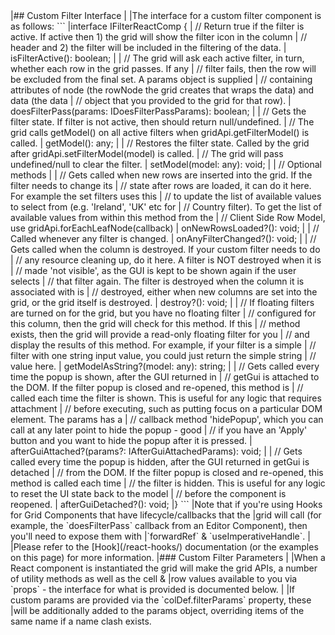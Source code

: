 <framework-specific-section frameworks="react">
|## Custom Filter Interface
|
|The interface for a custom filter component is as follows:
</framework-specific-section>

<framework-specific-section frameworks="react">
```
|interface IFilterReactComp {
|    // Return true if the filter is active. If active then 1) the grid will show the filter icon in the column
|    // header and 2) the filter will be included in the filtering of the data.
|    isFilterActive(): boolean;
|
|    // The grid will ask each active filter, in turn, whether each row in the grid passes. If any
|    // filter fails, then the row will be excluded from the final set. A params object is supplied
|    // containing attributes of node (the rowNode the grid creates that wraps the data) and data (the data
|    // object that you provided to the grid for that row).
|    doesFilterPass(params: IDoesFilterPassParams): boolean;
|
|    // Gets the filter state. If filter is not active, then should return null/undefined.
|    // The grid calls getModel() on all active filters when gridApi.getFilterModel() is called.
|    getModel(): any;
|
|    // Restores the filter state. Called by the grid after gridApi.setFilterModel(model) is called.
|    // The grid will pass undefined/null to clear the filter.
|    setModel(model: any): void;
|
|    // Optional methods
|
|    // Gets called when new rows are inserted into the grid. If the filter needs to change its
|    // state after rows are loaded, it can do it here. For example the set filters uses this
|    // to update the list of available values to select from (e.g. 'Ireland', 'UK' etc for
|    // Country filter). To get the list of available values from within this method from the
|    // Client Side Row Model, use gridApi.forEachLeafNode(callback)
|    onNewRowsLoaded?(): void;
|
|    // Called whenever any filter is changed.
|    onAnyFilterChanged?(): void;
|
|    // Gets called when the column is destroyed. If your custom filter needs to do
|    // any resource cleaning up, do it here. A filter is NOT destroyed when it is
|    // made 'not visible', as the GUI is kept to be shown again if the user selects
|    // that filter again. The filter is destroyed when the column it is associated with is
|    // destroyed, either when new columns are set into the grid, or the grid itself is destroyed.
|    destroy?(): void;
|
|    // If floating filters are turned on for the grid, but you have no floating filter
|    // configured for this column, then the grid will check for this method. If this
|    // method exists, then the grid will provide a read-only floating filter for you
|    // and display the results of this method. For example, if your filter is a simple
|    // filter with one string input value, you could just return the simple string
|    // value here.
|    getModelAsString?(model: any): string;
|
|    // Gets called every time the popup is shown, after the GUI returned in
|    // getGui is attached to the DOM. If the filter popup is closed and re-opened, this method is
|    // called each time the filter is shown. This is useful for any logic that requires attachment
|    // before executing, such as putting focus on a particular DOM element. The params has a
|    // callback method 'hidePopup', which you can call at any later point to hide the popup - good
|    // if you have an 'Apply' button and you want to hide the popup after it is pressed.
|    afterGuiAttached?(params?: IAfterGuiAttachedParams): void;
|
|    // Gets called every time the popup is hidden, after the GUI returned in getGui is detached
|    // from the DOM. If the filter popup is closed and re-opened, this method is called each time
|    // the filter is hidden. This is useful for any logic to reset the UI state back to the model
|    // before the component is reopened.
|    afterGuiDetached?(): void;
|}
```
</framework-specific-section>

<framework-specific-section frameworks="react">
<note>
|Note that if you're using Hooks for Grid Components that have lifecycle/callbacks that the
|grid will call (for example, the `doesFilterPass` callback from an Editor Component), then you'll need to expose them with
|`forwardRef` & `useImperativeHandle`.
|
|Please refer to the [Hook](/react-hooks/) documentation (or the examples on this page) for more information.
</note>
</framework-specific-section>

<framework-specific-section frameworks="react">
|### Custom Filter Parameters
|
|When a React component is instantiated the grid will make the grid APIs, a number of utility methods as well as the cell &
|row values available to you via `props` - the interface for what is provided is documented below.
|
|If custom params are provided via the `colDef.filterParams` property, these
|will be additionally added to the params object, overriding items of the same name if a name clash exists.
</framework-specific-section>